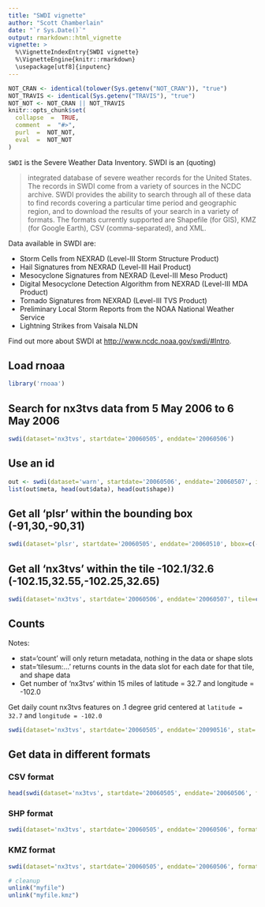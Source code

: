```yaml
---
title: "SWDI vignette"
author: "Scott Chamberlain"
date: "`r Sys.Date()`"
output: rmarkdown::html_vignette
vignette: >
  %\VignetteIndexEntry{SWDI vignette}
  %\VignetteEngine{knitr::rmarkdown}
  \usepackage[utf8]{inputenc}
---
```


```r
NOT_CRAN <- identical(tolower(Sys.getenv("NOT_CRAN")), "true")
NOT_TRAVIS <- identical(Sys.getenv("TRAVIS"), "true")
NOT_NOT <- NOT_CRAN || NOT_TRAVIS
knitr::opts_chunk$set(
  collapse  =  TRUE,
  comment  =  "#>",
  purl  =  NOT_NOT,
  eval  =  NOT_NOT
)
```

`SWDI` is the Severe Weather Data Inventory. SWDI is an (quoting)

> integrated database of severe weather records for the United States. The records in SWDI come from a variety of sources in the NCDC archive. SWDI provides the ability to search through all of these data to find records covering a particular time period and geographic region, and to download the results of your search in a variety of formats. The formats currently supported are Shapefile (for GIS), KMZ (for Google Earth), CSV (comma-separated), and XML.

Data available in SWDI are:

* Storm Cells from NEXRAD (Level-III Storm Structure Product)
* Hail Signatures from NEXRAD (Level-III Hail Product)
* Mesocyclone Signatures from NEXRAD (Level-III Meso Product)
* Digital Mesocyclone Detection Algorithm from NEXRAD (Level-III MDA Product)
* Tornado Signatures from NEXRAD (Level-III TVS Product)
* Preliminary Local Storm Reports from the NOAA National Weather Service
* Lightning Strikes from Vaisala NLDN

Find out more about SWDI at [http://www.ncdc.noaa.gov/swdi/#Intro](http://www.ncdc.noaa.gov/swdi/#Intro).


## Load rnoaa

```r
library('rnoaa')
```

## Search for nx3tvs data from 5 May 2006 to 6 May 2006

```r
swdi(dataset='nx3tvs', startdate='20060505', enddate='20060506')
```

## Use an id

```r
out <- swdi(dataset='warn', startdate='20060506', enddate='20060507', id=533623)
list(out$meta, head(out$data), head(out$shape))
```

## Get all 'plsr' within the bounding box (-91,30,-90,31)

```r
swdi(dataset='plsr', startdate='20060505', enddate='20060510', bbox=c(-91,30,-90,31))
```

## Get all 'nx3tvs' within the tile -102.1/32.6 (-102.15,32.55,-102.25,32.65)

```r
swdi(dataset='nx3tvs', startdate='20060506', enddate='20060507', tile=c(-102.12,32.62))
```

## Counts

Notes:

* stat='count' will only return metadata, nothing in the data or shape slots
* stat='tilesum:...' returns counts in the data slot for each date for that tile, and shape data
* Get number of 'nx3tvs' within 15 miles of latitude = 32.7 and longitude = -102.0

Get daily count nx3tvs features on .1 degree grid centered at `latitude = 32.7` and `longitude = -102.0`

```r
swdi(dataset='nx3tvs', startdate='20060505', enddate='20090516', stat='tilesum:-102.0,32.7')
```

## Get data in different formats

### CSV format

```r
head(swdi(dataset='nx3tvs', startdate='20060505', enddate='20060506', format='csv')$data)
```

### SHP format

```r
swdi(dataset='nx3tvs', startdate='20060505', enddate='20060506', format='shp', filepath='myfile')
```

### KMZ format

```r
swdi(dataset='nx3tvs', startdate='20060505', enddate='20060506', format='kmz', radius=15, filepath='myfile.kmz')
```


```r
# cleanup
unlink("myfile")
unlink("myfile.kmz")
```
